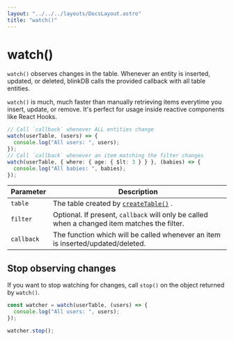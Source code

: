 ```yaml
---
layout: "../../../layouts/DocsLayout.astro"
title: "watch()"
---
```


# watch()

`watch()` observes changes in the table.
Whenever an entity is inserted, updated, or deleted, blinkDB calls the provided callback
with all table entities.

`watch()` is much, much faster than manually retrieving items everytime you insert, update, or remove.
It's perfect for usage inside reactive components like React Hooks.

```ts
// Call `callback` whenever ALL entities change
watch(userTable, (users) => {
  console.log("All users: ", users);
});
// Call `callback` whenever an item matching the filter changes
watch(userTable, { where: { age: { $lt: 3 } } }, (babies) => {
  console.log("All babies: ", babies);
});
```

| Parameter  | Description                                                                                  |
| ---------- | -------------------------------------------------------------------------------------------- |
| `table`    | The table created by [`createTable()`](/docs/reference/createTable) .                        |
| `filter`   | Optional. If present, `callback` will only be called when a changed item matches the filter. |
| `callback` | The function which will be called whenever an item is inserted/updated/deleted.              |

## Stop observing changes

If you want to stop watching for changes, call `stop()` on the object returned by `watch()`.

```ts
const watcher = watch(userTable, (users) => {
  console.log("All users: ", users);
});

watcher.stop();
```